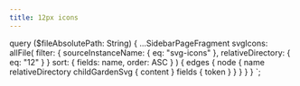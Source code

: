```yaml
---
title: 12px icons
---
```



<SvgSearch data={props.data.svgIcons} />


  query ($fileAbsolutePath: String) {
    ...SidebarPageFragment
    svgIcons: allFile(
      filter: { sourceInstanceName: { eq: "svg-icons" }, relativeDirectory: { eq: "12" } }
      sort: { fields: name, order: ASC }
    ) {
      edges {
        node {
          name
          relativeDirectory
          childGardenSvg {
            content
          }
          fields {
            token
          }
        }
      }
    }
  }
`;
